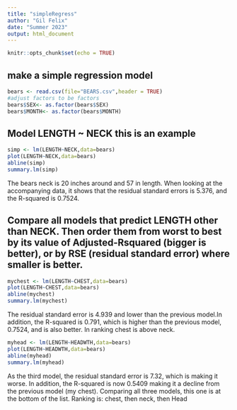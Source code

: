 ```yaml
---
title: "simpleRegress"
author: "Gil Felix"
date: "Summer 2023"
output: html_document
---
```


```r
knitr::opts_chunk$set(echo = TRUE)
```

## make a simple regression model

```r
bears <- read.csv(file="BEARS.csv",header = TRUE)
#adjust factors to be factors
bears$SEX<- as.factor(bears$SEX)
bears$MONTH<- as.factor(bears$MONTH)
```

## Model LENGTH ~ NECK  this is an example  

```r
simp <- lm(LENGTH~NECK,data=bears)
plot(LENGTH~NECK,data=bears)
abline(simp)
summary.lm(simp)
```

The bears neck is 20 inches around and 57 in length. When looking at the accompanying data, it shows that the residual standard errors is 5.376, and the R-squared is 0.7524. 
 
## Compare all models that predict LENGTH other than NECK. Then order them from worst to best by its value of Adjusted-Rsquared (bigger is better), or by RSE (residual standard error) where smaller is better. 

```r
mychest <- lm(LENGTH~CHEST,data=bears)
plot(LENGTH~CHEST,data=bears)
abline(mychest)
summary.lm(mychest)
```

The residual standard error is 4.939 and lower than the previous model.In addition, the R-squared is 0.791, which is higher than the previous model, 0.7524, and is also better. In ranking chest is above neck.

```r
myhead <- lm(LENGTH~HEADWTH,data=bears)
plot(LENGTH~HEADWTH,data=bears)
abline(myhead)
summary.lm(myhead)
```

As the third model, the residual standard error is 7.32, which is making it worse. In addition, the R-squared is now 0.5409 making it a decline from the previous model (my chest). Comparing all three models, this one is at the bottom of the list. Ranking is: chest, then neck, then Head 
































